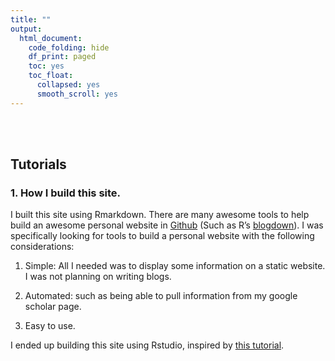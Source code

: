 ```yaml
---
title: ""
output:
  html_document:
    code_folding: hide
    df_print: paged
    toc: yes
    toc_float:
      collapsed: yes
      smooth_scroll: yes
---
```

<br>
<br>

## Tutorials

### 1. How I build this site. 

I built this site using Rmarkdown. There are many awesome tools to help build an awesome personal website in [Github](https://github.com) (Such as R's [blogdown](https://bookdown.org/yihui/blogdown/)). I was specifically looking for tools to build a personal website with the following considerations:

1. Simple: All I needed was to display some information on a static website. I was not planning on writing blogs.

2. Automated: such as being able to pull information from my google scholar page.

3. Easy to use.

I ended up building this site using Rstudio, inspired by [this tutorial](https://github.com/privefl/rmarkdown-website-template). 
